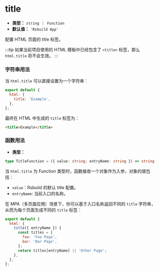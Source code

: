 # title

- **类型：** `string ｜ Function`
- **默认值：** `'Rsbuild App'`

配置 HTML 页面的 title 标签。

:::tip
如果当前项目使用的 HTML 模板中已经包含了 `<title>` 标签，那么 `html.title` 将不会生效。
:::

### 字符串用法

当 `html.title` 可以直接设置为一个字符串：

```js
export default {
  html: {
    title: 'Example',
  },
};
```

最终在 HTML 中生成的 `title` 标签为：

```html
<title>Example</title>
```

### 函数用法

- **类型：**

```ts
type TitleFunction = ({ value: string; entryName: string }) => string | void;
```

当 `html.title` 为 Function 类型时，函数接收一个对象作为入参，对象的值包括：

- `value`：Rsbuild 的默认 title 配置。
- `entryName`: 当前入口的名称。

在 MPA（多页面应用）场景下，你可以基于入口名称返回不同的 `title` 字符串，从而为每个页面生成不同的 `title` 标签：

```js
export default {
  html: {
    title({ entryName }) {
      const titles = {
        foo: 'Foo Page',
        bar: 'Bar Page',
      };
      return titles[entryName] || 'Other Page';
    },
  },
};
```
